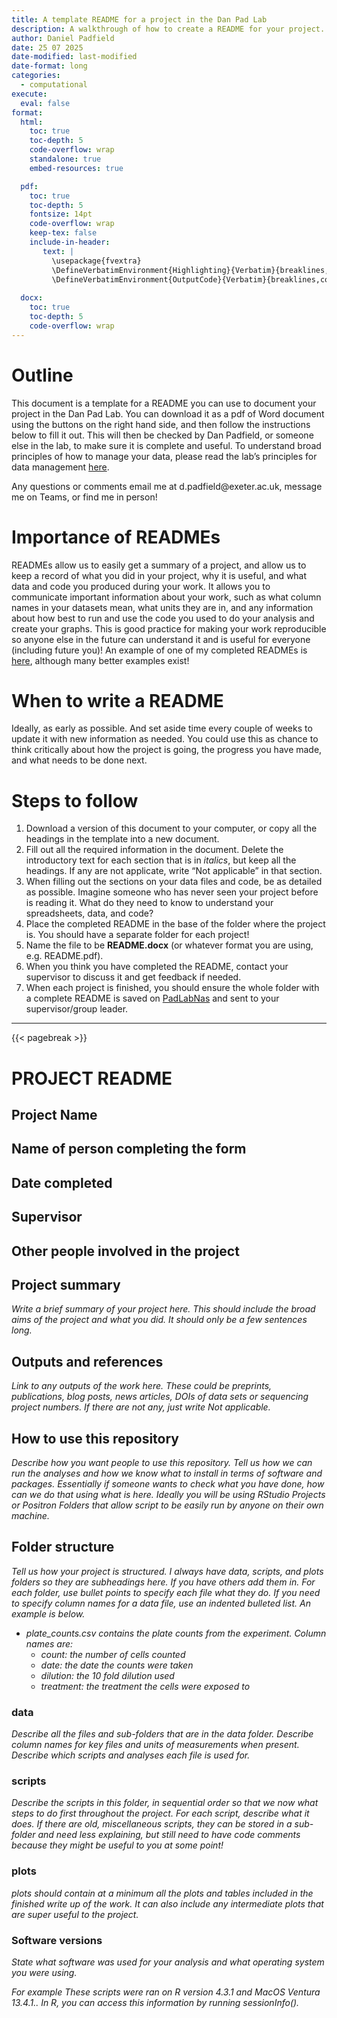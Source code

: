 ```yaml
---
title: A template README for a project in the Dan Pad Lab
description: A walkthrough of how to create a README for your project.
author: Daniel Padfield
date: 25 07 2025
date-modified: last-modified
date-format: long
categories:
  - computational
execute: 
  eval: false
format:
  html:
    toc: true
    toc-depth: 5
    code-overflow: wrap
    standalone: true
    embed-resources: true

  pdf:
    toc: true
    toc-depth: 5
    fontsize: 14pt
    code-overflow: wrap
    keep-tex: false
    include-in-header: 
       text: |
         \usepackage{fvextra}
         \DefineVerbatimEnvironment{Highlighting}{Verbatim}{breaklines,commandchars=\\\{\}}
         \DefineVerbatimEnvironment{OutputCode}{Verbatim}{breaklines,commandchars=\\\{\}}
  
  docx:
    toc: true
    toc-depth: 5
    code-overflow: wrap
---
```


# Outline

This document is a template for a README you can use to document your project in the Dan Pad Lab. You can download it as a pdf of Word document using the buttons on the right hand side, and then follow the instructions below to fill it out. This will then be checked by Dan Padfield, or someone else in the lab, to make sure it is complete and useful. To understand broad principles of how to manage your data, please read the lab's principles for data management [here]().

Any questions or comments email me at d.padfield@exeter.ac.uk, message me on Teams, or find me in person!

# Importance of READMEs

READMEs allow us to easily get a summary of a project, and allow us to keep a record of what you did in your project, why it is useful, and what data and code you produced during your work. It allows you to communicate important information about your work, such as what column names in your datasets mean, what units they are in, and any information about how best to run and use the code you used to do your analysis and create your graphs. This is good practice for making your work reproducible so anyone else in the future can understand it and is useful for everyone (including future you)! An example of one of my completed READMEs is [here](https://github.com/padpadpadpad/myxo_diversification/tree/main), although many better examples exist!

# When to write a README

Ideally, as early as possible. And set aside time every couple of weeks to update it with new information as needed. You could use this as chance to think critically about how the project is going, the progress you have made, and what needs to be done next.

# Steps to follow

1. Download a version of this document to your computer, or copy all the headings in the template into a new document.
1. Fill out all the required information in the document. Delete the introductory text for each section that is in _italics_, but keep all the headings. If any are not applicate, write "Not applicable" in that section.
1. When filling out the sections on your data files and code, be as detailed as possible. Imagine someone who has never seen your project before is reading it. What do they need to know to understand your spreadsheets, data, and code?
1. Place the completed README in the base of the folder where the project is. You should have a separate folder for each project!
1. Name the file to be **README.docx** (or whatever format you are using, e.g. README.pdf).
1. When you think you have completed the README, contact your supervisor to discuss it and get feedback if needed.
1. When each project is finished, you should ensure the whole folder with a complete README is saved on [PadLabNas](https://padpadpadpad.netlify.app/protocols/padlabnas/) and sent to your supervisor/group leader.

---

 {{< pagebreak >}}

# PROJECT README

## Project Name

## Name of person completing the form

## Date completed

## Supervisor

## Other people involved in the project

## Project summary

_Write a brief summary of your project here. This should include the broad aims of the project and what you did. It should only be a few sentences long._

## Outputs and references

_Link to any outputs of the work here. These could be preprints, publications, blog posts, news articles, DOIs of data sets or sequencing project numbers. If there are not any, just write Not applicable._

## How to use this repository

_Describe how you want people to use this repository. Tell us how we can run the analyses and how we know what to install in terms of software and packages. Essentially if someone wants to check what you have done, how can we do that using what is here. Ideally you will be using RStudio Projects or Positron Folders that allow script to be easily run by anyone on their own machine. _

## Folder structure
_Tell us how your project is structured. I always have data, scripts, and plots folders so they are subheadings here. If you have others add them in. For each folder, use bullet points to specify each file what they do. If you need to specify column names for a data file, use an indented bulleted list. An example is below._

- _plate_counts.csv contains the plate counts from the experiment. Column names are:_
  - _count: the number of cells counted_
  - _date: the date the counts were taken_
  - _dilution: the 10 fold dilution used_
  - _treatment: the treatment the cells were exposed to_

### data

_Describe all the files and sub-folders that are in the data folder. Describe column names for key files and units of measurements when present. Describe which scripts and analyses each file is used for._ 

### scripts

_Describe the scripts in this folder, in sequential order so that we now what steps to do first throughout the project. For each script, describe what it does. If there are old, miscellaneous scripts, they can be stored in a sub-folder and need less explaining, but still need to have code comments because they might be useful to you at some point!_

### plots

_plots should contain at a minimum all the plots and tables included in the finished write up of the work. It can also include any intermediate plots that are super useful to the project._
 
### Software versions
_State what software was used for your analysis and what operating system you were using._

_For example These scripts were ran on R version 4.3.1 and MacOS Ventura 13.4.1.. In R, you can access this information by running sessionInfo()._